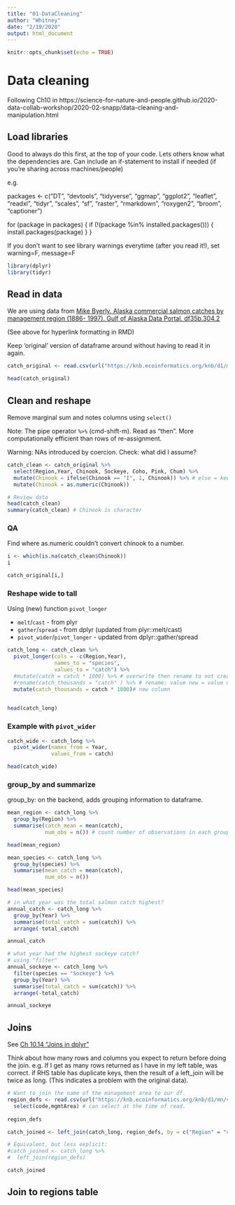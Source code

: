 ```yaml
---
title: "01-DataCleaning"
author: "Whitney"
date: "2/19/2020"
output: html_document
---
```


```r
knitr::opts_chunk$set(echo = TRUE)
```

# Data cleaning
Following Ch10 in https://science-for-nature-and-people.github.io/2020-data-collab-workshop/2020-02-snapp/data-cleaning-and-manipulation.html

## Load libraries
Good to always do this first, at the top of your code.
Lets others know what the dependencies are.
Can include an if-statement to install if needed (if you're sharing across machines/people)

e.g. 

packages <- c("DT", "devtools", "tidyverse", "ggmap", "ggplot2", "leaflet", "readxl", "tidyr", "scales", "sf", "raster", "rmarkdown", "roxygen2", "broom", "captioner")

for (package in packages) { if (!(package %in% installed.packages())) { install.packages(package) } }

If you don't want to see library warnings everytime (after you read it!), set warning=F, message=F

```r
library(dplyr)
library(tidyr)
```

## Read in data
We are using data from
[Mike Byerly. Alaska commercial salmon catches by management region (1886- 1997). Gulf of Alaska Data Portal. df35b.304.2](https://knb.ecoinformatics.org/view/df35b.304.2)

(See above for hyperlink formatting in RMD)

Keep 'original' version of dataframe around without having to read it in again. 

```r
catch_original <- read.csv(url("https://knb.ecoinformatics.org/knb/d1/mn/v2/object/df35b.302.1",method="libcurl"),stringsAsFactors = F)

head(catch_original)

```

## Clean and reshape
Remove marginal sum and notes columns using `select()`

Note: The pipe operator `%>%` (cmd-shift-m). Read as "then". More computationally efficient than rows of re-assignment. 

Warning: NAs introduced by coercion. Check: what did I assume? 

```r
catch_clean <- catch_original %>%
  select(Region,Year, Chinook, Sockeye, Coho, Pink, Chum) %>% 
  mutate(Chinook = ifelse(Chinook == "I", 1, Chinook)) %>% # else = keep original value of Chinook.
  mutate(Chinook = as.numeric(Chinook))

# Review data
head(catch_clean)
summary(catch_clean) # Chinook is character
```

### QA
Find where as.numeric couldn't convert chinook to a number.

```r
i <- which(is.na(catch_clean$Chinook))
i
```
```r
catch_original[i,]
```

### Reshape wide to tall
Using (new) function `pivot_longer`

* `melt`/`cast` - from plyr
* `gather`/`spread` - from dplyr (updated from plyr::melt/cast)
* `pivot_wider`/`pivot_longer` - updated from dplyr::gather/spread

```r
catch_long <- catch_clean %>% 
  pivot_longer(cols = -c(Region,Year), 
               names_to = "species",
               values_to = "catch") %>% 
  #mutate(catch = catch * 1000) %>% # overwrite then rename to not create a new column
  #rename(catch_thousands = "catch" ) %>% # rename: value new = value old
  mutate(catch_thousands = catch * 1000)# new column
  

head(catch_long)

```
### Example with `pivot_wider`

```r
catch_wide <- catch_long %>% 
  pivot_wider(names_from = Year,
              values_from = catch)

head(catch_wide)
```
### group_by and summarize

group_by: on the backend, adds grouping information to dataframe. 

```r
mean_region <- catch_long %>% 
  group_by(Region) %>% 
  summarise(catch_mean = mean(catch),
            num_obs = n()) # count number of observations in each group

head(mean_region)
```

```r
mean_species <- catch_long %>% 
  group_by(species) %>% 
  summarise(mean_catch = mean(catch),
            num_obs = n())

head(mean_species)
```
```r
# in what year was the total salmon catch highest? 
annual_catch <- catch_long %>% 
  group_by(Year) %>% 
  summarise(total_catch = sum(catch)) %>% 
  arrange(-total_catch)

annual_catch

```

```r
# what year had the highest sockeye catch?
# using "filter" 
annual_sockeye <- catch_long %>% 
  filter(species == "Sockeye") %>% 
  group_by(Year) %>%
  summarise(total_catch = sum(catch)) %>% 
  arrange(-total_catch)

annual_sockeye
```

## Joins 

See [Ch 10.14 "Joins in dplyr"](https://science-for-nature-and-people.github.io/2020-data-collab-workshop/2020-02-snapp/data-cleaning-and-manipulation.html#joins-in-dplyr)

Think about how many rows and columns you expect to return before doing the join. 
e.g. If I get as many rows returned as I have in my left table, was correct. 
if RHS table has duplicate keys, then the result of a left_join will be twice as long. 
(This indicates a problem with the original data).

```r
# Want to join the name of the management area to our df. 
region_defs <- read.csv(url("https://knb.ecoinformatics.org/knb/d1/mn/v2/object/df35b.303.1",method="libcurl"),stringsAsFactors = F) %>% 
  select(code,mgmtArea) # can select at the time of read. 
  
region_defs
```
```r
catch_joined <- left_join(catch_long, region_defs, by = c("Region" = "code")) # c(LHS key = RHS) key

# Equivalent, but less explicit: 
#catch_joined <- catch_long %>% 
#  left_join(region_defs)

catch_joined
```




## Join to regions table